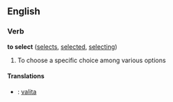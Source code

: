 ==English==

===Verb===
'''to select'''  ([[selects]], [[selected]], [[selecting]])
# To choose a specific choice among various options

====Translations====
*{{fi}}: [[valita]]
